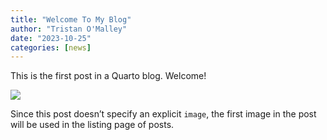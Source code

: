 ```yaml
---
title: "Welcome To My Blog"
author: "Tristan O'Malley"
date: "2023-10-25"
categories: [news]
---
```


This is the first post in a Quarto blog. Welcome!

![](thumbnail.jpg)

Since this post doesn't specify an explicit `image`, the first image in the post will be used in the listing page of posts.
